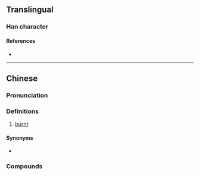 {{also|㶶}}
{{character info/new}}
==Translingual==

===Han character===
{{Han char|rn=86|rad=火|as=13|sn=17|four=|canj=FTWV|ids=⿰火農}}

====References====
* {{Han ref|kx=0685.201|hdz=32240.181|uh=71F6|ud=29174}}

----

==Chinese==
{{zh-forms|s=㶶|alt=𪒬}}
{{zh-wp|yue}}

===Pronunciation===
{{zh-pron
|c=nung1
|c-t=nuung1
|cat=a
}}

===Definitions===
{{zh-hanzi}}

# {{lb|zh|Cantonese}} [[burnt]]
#: {{zh-x|燶 到 黑 嗮|'''burnt''' to a crisp ''(lit. "'''burnt''' to the point that it is now all black")''|C}}

====Synonyms====
* {{zh-l|燒燶}}

===Compounds===
{{zh-der|窮到燶|燶起塊面|燶口燶面|面燶|面燶燶}}
